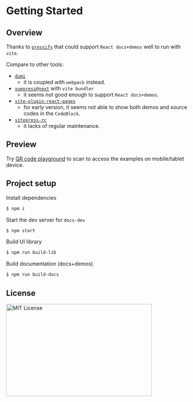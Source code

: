 # Getting Started

## Overview

Thanks to [`pressify`](https://github.com/codpoe/pressify) that could support `React docs+demos` well to run with `vite`.

Compare to other tools:

- [`dumi`](https://d.umijs.org/)
  - it is coupled with `webpack` instead.
- [`vuepress@next`](https://github.com/vuepress/vuepress-next) with `vite bundler`
  - it seems not good enough to support `React docs+demos`.
- [`vite-plugin-react-pages`](https://github.com/vitejs/vite-plugin-react-pages)
  - for early version, it seems not able to show both demos and source codes in the `CodeBlock`.
- [`vitepress-rc`](https://github.com/cvnine/vitepress-rc)
  - it lacks of regular maintenance.

## Preview

Try [QR code playground](https://nikoni.top/rui-next/docs/components/qr-code/index.html) to scan to access the examples on mobile/tablet device.

## Project setup

Install dependencies

```bash
$ npm i
```

Start the dev server for `docs-dev`

```bash
$ npm start
```

Build UI library

```bash
$ npm run build-lib
```

Build documentation (docs+demos)

```bash
$ npm run build-docs
```

## License

<img src="https://nikoni.top/images/niko-mit-react.png" alt="MIT License" width="396" height="250"/>
